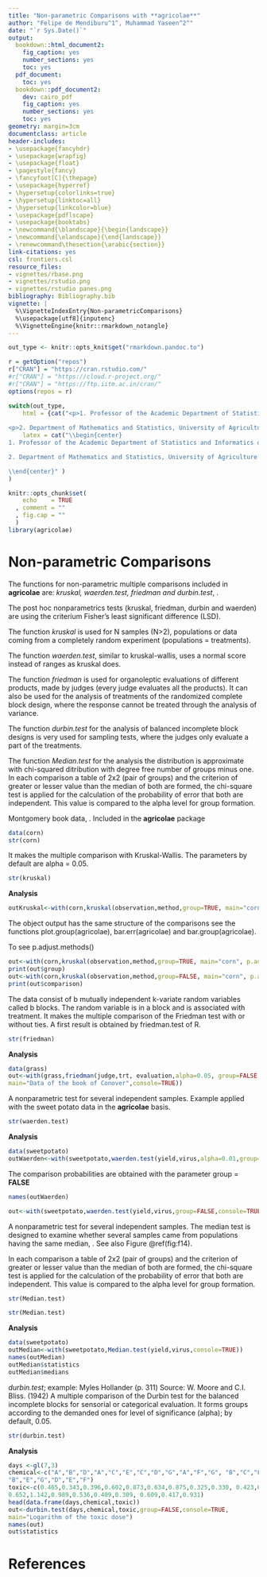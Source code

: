 ```yaml
---
title: "Non-parametric Comparisons with **agricolae**"
author: "Felipe de Mendiburu^1^, Muhammad Yaseen^2^"
date: "`r Sys.Date()`"
output:
  bookdown::html_document2:
    fig_caption: yes
    number_sections: yes
    toc: yes
  pdf_document:
    toc: yes
  bookdown::pdf_document2:
    dev: cairo_pdf
    fig_caption: yes
    number_sections: yes
    toc: yes
geometry: margin=3cm
documentclass: article
header-includes:
- \usepackage{fancyhdr}
- \usepackage{wrapfig}
- \usepackage{float}
- \pagestyle{fancy}
- \fancyfoot[C]{\thepage}
- \usepackage{hyperref}
- \hypersetup{colorlinks=true}
- \hypersetup{linktoc=all}
- \hypersetup{linkcolor=blue}
- \usepackage{pdflscape}
- \usepackage{booktabs}
- \newcommand{\blandscape}{\begin{landscape}}
- \newcommand{\elandscape}{\end{landscape}}
- \renewcommand\thesection{\arabic{section}}
link-citations: yes
csl: frontiers.csl
resource_files:
- vignettes/rbase.png
- vignettes/rstudio.png
- vignettes/rstudio panes.png
bibliography: Bibliography.bib
vignette: |
  %\VignetteIndexEntry{Non-parametricComparisons}
  %\usepackage[utf8]{inputenc}
  %\VignetteEngine{knitr::rmarkdown_notangle}
---
```



```r
out_type <- knitr::opts_knit$get("rmarkdown.pandoc.to")

r = getOption("repos")
r["CRAN"] = "https://cran.rstudio.com/"
#r["CRAN"] = "https://cloud.r-project.org/"
#r["CRAN"] = "https://ftp.iitm.ac.in/cran/"
options(repos = r)
```

```r
switch(out_type,
    html = {cat("<p>1. Professor of the Academic Department of Statistics and Informatics of the Faculty of Economics and Planning.National University Agraria La Molina-PERU.</p>
    
<p>2. Department of Mathematics and Statistics, University of Agriculture Faisalabad, Pakistan.</p>")},
    latex = cat("\\begin{center}
1. Professor of the Academic Department of Statistics and Informatics of the Faculty of Economics and Planning.National University Agraria La Molina-PERU.

2. Department of Mathematics and Statistics, University of Agriculture Faisalabad, Pakistan.

\\end{center}" )
)
```


```r
knitr::opts_chunk$set(
    echo    = TRUE
  , comment = ""
  , fig.cap = ""
  )
library(agricolae)
```


\begin{center}
\vspace{6pt}
\hrule
\end{center}



# Non-parametric Comparisons

\section {Non-parametric comparisons}

The functions for non-parametric multiple comparisons included in **agricolae**  are: *kruskal, waerden.test, friedman and durbin.test*, \citet{Cono:1999}. 

The post hoc nonparametrics tests (kruskal, friedman, durbin and waerden) are using the criterium Fisher's least significant difference (LSD).

The function *kruskal* is used for N samples (N>2), populations or data coming from a completely random experiment (populations = treatments).

The function *waerden.test*, similar to kruskal-wallis, uses a normal score instead of ranges as kruskal does.

The function *friedman* is used for organoleptic evaluations of different products, made by judges (every judge evaluates all the products). It can also be used for the analysis of treatments of the randomized complete block design, where the response cannot be treated through the analysis of variance.

The function *durbin.test* for the analysis of balanced incomplete block designs is very used for sampling tests, where the judges only evaluate a part of the treatments. 

The function *Median.test* for the analysis the distribution is approximate with chi-squared  ditribution with degree free number of groups minus one. In each comparison a table of 2x2 (pair of groups) and the criterion of greater or lesser value than the median of both are formed, the chi-square test is applied for the calculation of the probability of error that both are independent. This value is compared to the alpha level for group formation.

Montgomery book data, \citet{Mont:2002}.
Included in the **agricolae**  package 

```r
data(corn)
str(corn)
```

\textbf{For the examples, the **agricolae**  package data will be used} 
\subsection {Kruskal-Wallis}
It makes the multiple comparison with Kruskal-Wallis. The parameters by default are alpha = 0.05.

```r
str(kruskal)
```

**Analysis**

```r
outKruskal<-with(corn,kruskal(observation,method,group=TRUE, main="corn", console=TRUE))
```

The object output has the same structure of the comparisons see the functions plot.group(agricolae), bar.err(agricolae) and bar.group(agricolae).

\subsection {Kruskal-Wallis: adjust P-values}

To see p.adjust.methods()

```r
out<-with(corn,kruskal(observation,method,group=TRUE, main="corn", p.adj="holm"))
print(out$group)
out<-with(corn,kruskal(observation,method,group=FALSE, main="corn", p.adj="holm"))
print(out$comparison)
```

\subsection {Friedman}
The data consist of b mutually independent k-variate random variables called b blocks. The random variable is in a block and is associated with treatment. It makes the multiple comparison of the Friedman test with or without ties. A first result is obtained by friedman.test of R.

```r
str(friedman)
```

**Analysis**

```r
data(grass)
out<-with(grass,friedman(judge,trt, evaluation,alpha=0.05, group=FALSE,
main="Data of the book of Conover",console=TRUE))
```

\subsection {Waerden}
A nonparametric test for several independent samples. Example applied with the sweet potato data in the **agricolae**  basis.

```r
str(waerden.test)
```

**Analysis**

```r
data(sweetpotato)
outWaerden<-with(sweetpotato,waerden.test(yield,virus,alpha=0.01,group=TRUE,console=TRUE))
```

The comparison probabilities are obtained with the parameter group = **FALSE** 
```r

names(outWaerden)

```
\textbf{To see outWaerden\$comparison}
```r
out<-with(sweetpotato,waerden.test(yield,virus,group=FALSE,console=TRUE))
```

\subsection {Median test}
A nonparametric test for several independent samples. The median test is designed to examine whether several samples came from populations having the same median, \citet{Cono:1999}. See also Figure \@ref(fig:f14).

In each comparison a table of 2x2 (pair of groups) and the criterion of greater or lesser value than the median of both are formed, the chi-square test is applied for the calculation of the probability of error that both are independent. This value is compared to the alpha level for group formation.

```r
str(Median.test)
```

```r
str(Median.test)
```

**Analysis**

```r
data(sweetpotato)
outMedian<-with(sweetpotato,Median.test(yield,virus,console=TRUE))
names(outMedian)
outMedian$statistics
outMedian$medians
```

\begin{figure}
\begin{center}

```r
oldpar<-par(mfrow=c(2,2),mar=c(3,3,1,1),cex=0.8)
# Graphics
bar.group(outMedian$groups,ylim=c(0,50))
bar.group(outMedian$groups,xlim=c(0,50),horiz = TRUE)
plot(outMedian)
plot(outMedian,variation="IQR",horiz = TRUE)
par(oldpar)
```

\caption{Grouping of treatments and its variation, Median method{#fig:f14}}
\end{center}
\end{figure}

\subsection {Durbin}
*durbin.test*; example: Myles Hollander (p. 311) Source: W. Moore and C.I. Bliss. (1942)
A multiple comparison of the Durbin test for the balanced incomplete blocks for sensorial or categorical evaluation. It forms groups according to the demanded ones for level of significance (alpha); by default, 0.05.

```r
str(durbin.test)
```

**Analysis**

```r
days <-gl(7,3)
chemical<-c("A","B","D","A","C","E","C","D","G","A","F","G", "B","C","F", 
"B","E","G","D","E","F")
toxic<-c(0.465,0.343,0.396,0.602,0.873,0.634,0.875,0.325,0.330, 0.423,0.987,0.426,
0.652,1.142,0.989,0.536,0.409,0.309, 0.609,0.417,0.931)
head(data.frame(days,chemical,toxic))
out<-durbin.test(days,chemical,toxic,group=FALSE,console=TRUE,
main="Logarithm of the toxic dose")
names(out)
out$statistics
```

# References
